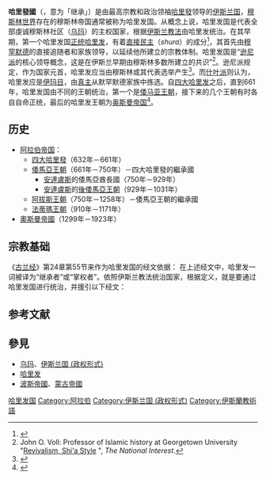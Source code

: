 {{伊斯兰教}}
'''哈里發國'''（{{lang-ar|خلافة}}，意为「继承」）是由最高宗教和政治领袖[[哈里發|哈里發]]领导的[[伊斯兰国_(政权形式)|伊斯兰国]]，[[穆斯林世界|穆斯林世界]]存在的穆斯林帝国通常被称为哈里发国。从概念上说，哈里发国是代表全部虔诚穆斯林社区（[[烏瑪|乌玛]]）的主权国家，根据[[伊斯兰教法|伊斯兰教法]]由哈里发统治。在其早期，第一个哈里发国[[正统哈里发|正统哈里发]]，有着[[直接民主|直接民主]]（''shura''）的成分<ref>{{cite web|url=http://www.irfi.org/articles/articles_1601_1650/roots_of_democracy_in_islam.htm|title=The Roots of Democracy in Islam|publisher=Irfi.org|date=2002-12-16|accessdate=2014-06-30|archive-date=2020-02-22|archive-url=https://web.archive.org/web/20200222023908/http://www.irfi.org/articles/articles_1601_1650/roots_of_democracy_in_islam.htm|dead-url=no}}</ref>，其首先由[[穆罕默德|穆罕默德]]的直接追随者和家族领导，以延续他所建立的宗教体制。哈里发国是“[[逊尼派|逊尼派]]的核心领导概念，这是在伊斯兰早期由穆斯林多数所建立的共识”<ref>John O. Voll: Professor of Islamic history at Georgetown University "[http://www.nationalinterest.org/Article.aspx?id=13296 Revivalism, Shi‘a Style] {{Wayback|url=http://www.nationalinterest.org/Article.aspx?id=13296 |date=20080213114848 }}", ''The National Interest''.</ref>。逊尼派规定，作为国家元首，哈里发应当由穆斯林或其代表选举产生<ref name=2muslims>{{cite web|url=http://www.2muslims.com/directory/Detailed/225505.shtml|title=Gharm Allah Al-Ghamdy|publisher=2muslims.com|accessdate=2011-06-05|archive-date=2011-02-14|archive-url=https://www.webcitation.org/5wTrqdsDD?url=http://www.2muslims.com/directory/Detailed/225505.shtml|dead-url=no}}</ref>。而[[什叶派|什叶派]]则认为，哈里发应是[[伊玛目|伊玛目]]，由[[安拉|真主]]从默罕默德家族中拣选。自[[四大哈里发|四大哈里发]]之后，直到661年，哈里发国由不同的王朝统治，第一个是[[倭马亚王朝|倭马亚王朝]]，接下来的几个王朝有时各自自命正统，最后的哈里发王朝为[[奥斯曼帝国|奥斯曼帝国]]<ref>{{cite news|url=http://m.bbc.co.uk/news/world-middle-east-28082962|title=Isis rebels declare 'Islamic state' in Iraq and Syria|accessdate=8 July 2014|date=2014-06-30|publisher=BBC|archive-date=2014-10-16|archive-url=https://web.archive.org/web/20141016003032/http://m.bbc.co.uk/news/world-middle-east-28082962|dead-url=no}}</ref>。

==历史==
*[[阿拉伯帝国|阿拉伯帝国]]：
**[[四大哈里發|四大哈里發]]（632年－661年）
**[[倭馬亞王朝|倭馬亞王朝]]（661年－750年）－四大哈里發的繼承國
***[[安達盧斯|安達盧斯]]的倭馬亞酋長國（750年－929年）
***[[安達盧斯|安達盧斯]]的[[後倭馬亞王朝|後倭馬亞王朝]]（929年－1031年）
**[[阿拔斯王朝|阿拔斯王朝]]（750年－1258年）－倭馬亞王朝的繼承國
**[[法蒂瑪王朝|法蒂瑪王朝]]（910年－1171年）
*[[奧斯曼帝國|奧斯曼帝國]]（1299年－1923年）

==宗教基础==
《[[古兰经|古兰经]]》第24章第55节来作为哈里发国的经文依据：
{{quote|真主应许你们中信道而且行善者（说）：他必使他们代他治理（哈里发）大地，正如他使在他们之前逝去者代他治理（哈里发）大地一样；他必为他们而巩固他所为他们嘉纳的宗教；他必以真主代替他们的恐怖。他们崇拜我而不以任何物配我。此后，凡不信道的，都是罪人。（第24章第55节）
}}
在上述经文中，哈里发一词被译为“继承者”或“掌权者”。依照伊斯兰教法统治国家，根据定义，就是要通过哈里发国进行统治，并援引以下经文：
{{quote|你当依真主所降示的经典而替他们判决，你不要顺从他们的私欲，你当谨防他们引诱你违背真主所降示你的一部分经典。（第5章第49节）}}
{{quote|信道的人们啊！你们当服从真主，应当服从使者和你们中的主事人，如果你们为一件事而争执，你们使那件事归真主和使者（判决），如果你们确信真主和末日的话。这对于你们是裨益更多的，是结果更美的。（第4章第59节）}}

== 参考文献 ==
{{Reflist|2}}

== 參見 ==
{{Portal box|伊斯兰教|政治}}
* [[乌玛|乌玛]]、[[伊斯兰国_(政权形式)|伊斯兰国 (政权形式)]]
* [[哈里发|哈里发]]
* [[阿契美尼德王朝|波斯帝國]]、[[蒙古帝國|蒙古帝國]]

{{伊斯蘭教主題}}
{{Authority control}}

[[Category:哈里发国|]]
[[Category:阿拉伯|Category:阿拉伯]]   
[[Category:伊斯兰国_(政权形式)|Category:伊斯兰国 (政权形式)]]
[[Category:伊斯蘭教術語|Category:伊斯蘭教術語]]